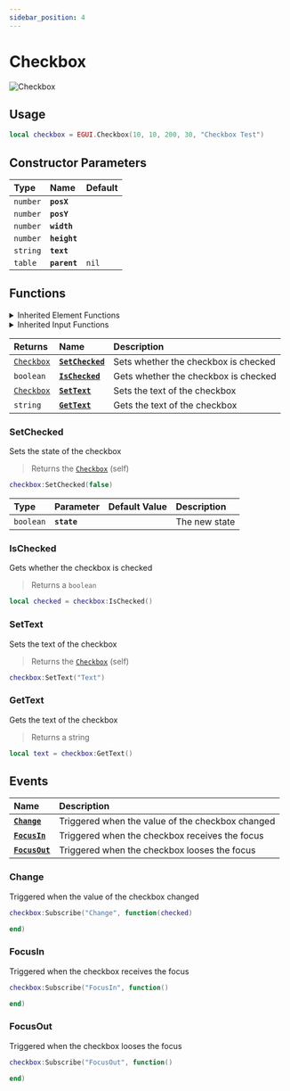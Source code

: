 ```yaml
---
sidebar_position: 4
---
```


# Checkbox

![Checkbox](/img/components/checkbox.png)

## Usage

```lua title="Client/Index.lua"
local checkbox = EGUI.Checkbox(10, 10, 200, 30, "Checkbox Test")
```

## Constructor Parameters

| **Type** | **Name** | **Default** |
| :--- | :--- | :--- |
| `number` | **`posX`** |  |
| `number` | **`posY`** |  |
| `number` | **`width`** |  |
| `number` | **`height`** |  |
| `string` | **`text`** |  |
| `table` | **`parent`** | `nil` |

## Functions


<details><summary>Inherited Element Functions</summary><BaseElementFunctions /></details>
<details><summary>Inherited Input Functions</summary><BaseInputFunctions /></details>

| **Returns** | **Name** | **Description** |
| :--- | :--- | :--- |
| [`Checkbox`](checkbox) | [**`SetChecked`**](checkbox#setchecked) | Sets whether the checkbox is checked |
| `boolean` | [**`IsChecked`**](checkbox#ischecked) | Gets whether the checkbox is checked |
| [`Checkbox`](checkbox) | [**`SetText`**](checkbox#settext) | Sets the text of the checkbox |
| `string` | [**`GetText`**](checkbox#gettext) | Gets the text of the checkbox |

### SetChecked

Sets the state of the checkbox

> Returns the [`Checkbox`](checkbox) (self)

```lua
checkbox:SetChecked(false)
```

| Type | Parameter | Default Value | Description |
| :--- | :--- | :--- | :--- |
| `boolean` | **`state`** |  | The new state |

### IsChecked

Gets whether the checkbox is checked

> Returns a `boolean`

```lua
local checked = checkbox:IsChecked()
```

### SetText

Sets the text of the checkbox

> Returns the [`Checkbox`](checkbox) (self)

```lua
checkbox:SetText("Text")
```

### GetText

Gets the text of the checkbox

> Returns a string

```lua
local text = checkbox:GetText()
```

## Events

| **Name** | **Description** |
| :--- | :--- |
| [**`Change`**](checkbox#change) | Triggered when the value of the checkbox changed |
| [**`FocusIn`**](checkbox#focusin) | Triggered when the checkbox receives the focus |
| [**`FocusOut`**](checkbox#focusout) | Triggered when the checkbox looses the focus |

### Change

Triggered when the value of the checkbox changed

```lua
checkbox:Subscribe("Change", function(checked)

end)
```

### FocusIn

Triggered when the checkbox receives the focus

```lua
checkbox:Subscribe("FocusIn", function()

end)
```

### FocusOut

Triggered when the checkbox looses the focus

```lua
checkbox:Subscribe("FocusOut", function()

end)
```
